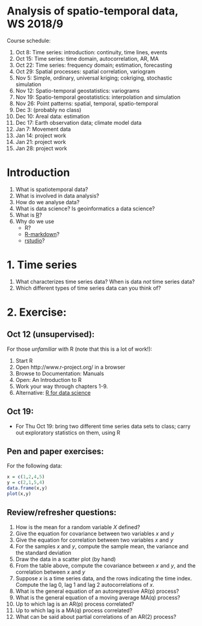 # Analysis of spatio-temporal data, WS 2018/9

Course schedule: 

1. Oct 8: Time series: introduction: continuity, time lines, events
1. Oct 15: Time series: time domain, autocorrelation, AR, MA
1. Oct 22: Time series: frequency domain; estimation, forecasting
1. Oct 29: Spatial processes: spatial correlation, variogram
1. Nov 5: Simple, ordinary, universal kriging; cokriging, stochastic simulation
1. Nov 12: Spatio-temporal geostatistics: variograms
1. Nov 19: Spatio-temporal geostatistics: interpolation and simulation
1. Nov 26: Point patterns: spatial, temporal, spatio-temporal 
1. Dec 3: (probably no class)
1. Dec 10: Areal data: estimation
1. Dec 17: Earth observation data; climate model data
1. Jan 7: Movement data
1. Jan 14: project work
1. Jan 21: project work
1. Jan 28: project work

# Introduction

1. What is spatiotemporal data?
1. What is involved in data analysis?
1. How do we analyse data?
1. What is data science? Is geoinformatics a data science?
1. What is [R](https://www.r-project.org/)? 
1. Why do we use 
    - R?
    - [R-markdown](http://rmarkdown.rstudio.com/)?
	- [rstudio](http://rstudio.com/)?

# 1. Time series

1. What characterizes time series data? When is data _not_ time series data?
1. Which different types of time series data can you think of?

# 2. Exercise:

## Oct 12 (unsupervised):

For those *unfamiliar* with R (note that this is a lot of work!):

1. Start R
1. Open http://www.r-project.org/ in a browser
1. Browse to Documentation: Manuals
1. Open: An Introduction to R
1. Work your way through chapters 1-9.
1. Alternative: [R for data science](http://r4ds.had.co.nz/)

## Oct 19:

* For Thu Oct 19: bring two different time series data sets to class;
carry out exploratory statistics on them, using R

## Pen and paper exercises:

For the following data:

```r
x = c(1,2,4,5)
y = c(2,1,5,4)
data.frame(x,y)
plot(x,y)
```

## Review/refresher questions:

1. How is the mean for a random variable $X$ defined?
1. Give the equation for covariance between two variables $x$ and $y$
1. Give the equation for correlation between two variables $x$ and $y$
1. For the samples $x$ and $y$, compute the sample mean, the variance and the standard deviation 
1. Draw the data in a scatter plot (by hand)
1. From the table above, compute the covariance between $x$ and $y$, and the correlation between $x$ and $y$
1. Suppose $x$ is a time series data, and the rows indicating the time index. Compute the lag 0, lag 1 and lag 2 autocorrelations of $x$.
1. What is the general equation of an autoregressive AR(p) process?
1. What is the general equation of a moving average MA(q) process?
1. Up to which lag is an AR(p) process correlated?
1. Up to which lag is a MA(q) process correlated?
1. What can be said about partial correlations of an AR(2) process?
